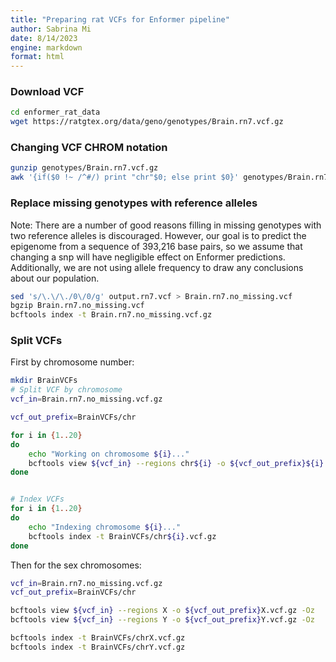 ```yaml
---
title: "Preparing rat VCFs for Enformer pipeline"
author: Sabrina Mi
date: 8/14/2023
engine: markdown
format: html
---
```


### Download VCF

```bash
cd enformer_rat_data
wget https://ratgtex.org/data/geno/genotypes/Brain.rn7.vcf.gz

```


### Changing VCF CHROM notation

```bash
gunzip genotypes/Brain.rn7.vcf.gz
awk '{if($0 !~ /^#/) print "chr"$0; else print $0}' genotypes/Brain.rn7.vcf > output.rn7.vcf

```


### Replace missing genotypes with reference alleles

Note: There are a number of good reasons filling in missing genotypes with two reference alleles is discouraged. However, our goal is to predict the epigenome from a sequence of 393,216 base pairs, so we assume that changing a snp will have negligible effect on Enformer predictions. Additionally, we are not using allele frequency to draw any conclusions about our population.


```bash
sed 's/\.\/\./0\/0/g' output.rn7.vcf > Brain.rn7.no_missing.vcf
bgzip Brain.rn7.no_missing.vcf
bcftools index -t Brain.rn7.no_missing.vcf.gz

```



### Split VCFs

First by chromosome number:

```bash

mkdir BrainVCFs
# Split VCF by chromosome
vcf_in=Brain.rn7.no_missing.vcf.gz

vcf_out_prefix=BrainVCFs/chr

for i in {1..20}
do
    echo "Working on chromosome ${i}..."
    bcftools view ${vcf_in} --regions chr${i} -o ${vcf_out_prefix}${i}.vcf.gz -Oz
done


# Index VCFs
for i in {1..20}
do
    echo "Indexing chromosome ${i}..."
    bcftools index -t BrainVCFs/chr${i}.vcf.gz
done
```

Then for the sex chromosomes:

```bash
vcf_in=Brain.rn7.no_missing.vcf.gz
vcf_out_prefix=BrainVCFs/chr

bcftools view ${vcf_in} --regions X -o ${vcf_out_prefix}X.vcf.gz -Oz
bcftools view ${vcf_in} --regions Y -o ${vcf_out_prefix}Y.vcf.gz -Oz

bcftools index -t BrainVCFs/chrX.vcf.gz
bcftools index -t BrainVCFs/chrY.vcf.gz

```